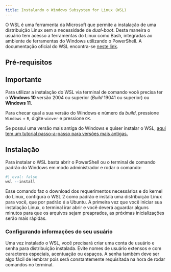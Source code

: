 ```yaml
---
title: Instalando o Windows Subsystem for Linux (WSL)
---
```


O WSL é uma ferramenta da Microsoft que permite a instalação de uma distribuição Linux sem a necessidade de _dual-boot_. Desta maneira o usuário tem acesso a ferramentas do Linux como Bash, integradas ao ambiente de ferramentas do Windows utilizando o PowerShell. A documentação oficial do WSL encontra-se [neste link](https://docs.microsoft.com/en-us/windows/wsl/install).

## Pré-requisitos {#precheck}

::: {.callout-note}
## Importante

Para utilizar a instalação do WSL via terminal de comando você precisa ter o **Windows 10** versão 2004 ou superior (_Build_ 19041 ou superior) ou **Windows 11**.

Para checar qual a sua versão do Windows e número da _build_, pressione `Windows` + `R`, digite `winver` e pressione `OK`. 

Se possui uma versão mais antiga do Windows e quiser instalar o WSL, [aqui tem um tutorial passo-a-passo para versões mais antigas.](https://docs.microsoft.com/en-us/windows/wsl/install-manual)
:::


## Instalação

Para instalar o WSL basta abrir o PowerShell ou o terminal de comando padrão do Windows em modo administrador e rodar o comando:

```r
#| eval: false
wsl --install
```

Esse comando faz o download dos requerimentos necessários e do kernel do Linux, configura o WSL 2 como padrão e instala uma distribuição Linux para você, que por padrão é a Ubuntu. A primeira vez que você iniciar sua instalação Linux, o terminal irar abrir e você deverá aguardar alguns minutos para que os arquivos sejam preaprados, as próximas inicializações serão mais rápidas.

### Configurando informações do seu usuário

Uma vez instalado o WSL, você precisará criar uma conta de usuário e senha para distribuição instalada. Evite nomes de usuário extensos e com caracteres especiais, acentuação ou espaços. A senha também deve ser algo fácil de lembrar pois será constantemente requisitada na hora de rodar comandos no terminal.

